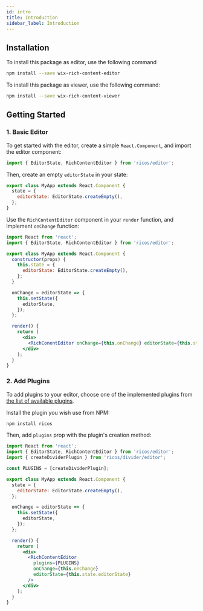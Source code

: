 ```yaml
---
id: intro
title: Introduction
sidebar_label: Introduction
---
```


## Installation

To install this package as editor, use the following command

```bash
npm install --save wix-rich-content-editor
```

To install this package as viewer, use the following command:

```bash
npm install --save wix-rich-content-viewer
```

## Getting Started

### 1. Basic Editor

To get started with the editor, create a simple `React.Component`, and import the editor component:

```jsx
import { EditorState, RichContentEditor } from 'ricos/editor';
```

Then, create an empty `editorState` in your state:

```jsx
export class MyApp extends React.Component {
  state = {
    editorState: EditorState.createEmpty(),
  };
}
```

Use the `RichContentEditor` component in your `render` function, and implement `onChange` function:

```jsx
import React from 'react';
import { EditorState, RichContentEditor } from 'ricos/editor';

export class MyApp extends React.Component {
  constructor(props) {
    this.state = {
      editorState: EditorState.createEmpty(),
    };
  }

  onChange = editorState => {
    this.setState({
      editorState,
    });
  };

  render() {
    return (
      <div>
        <RichConentEditor onChange={this.onChange} editorState={this.state.editorState} />
      </div>
    );
  }
}
```

### 2. Add Plugins

To add plugins to your editor, choose one of the implemented plugins from [the list of available plugins](https://github.com/wix/ricos/tree/master/packages).

Install the plugin you wish use from NPM:

```bash
npm install ricos
```

Then, add `plugins` prop with the plugin's creation method:

```jsx
import React from 'react';
import { EditorState, RichContentEditor } from 'ricos/editor';
import { createDividerPlugin } from 'ricos/divider/editor';

const PLUGINS = [createDividerPlugin];

export class MyApp extends React.Component {
  state = {
    editorState: EditorState.createEmpty(),
  };

  onChange = editorState => {
    this.setState({
      editorState,
    });
  };

  render() {
    return (
      <div>
        <RichContentEditor
          plugins={PLUGINS}
          onChange={this.onChange}
          editorState={this.state.editorState}
        />
      </div>
    );
  }
}
```
